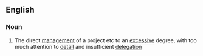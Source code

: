 ==English==

===Noun===
{{wikipedia}}
{{en-noun|-}}

# The direct [[management]] of a project etc to an [[excessive]] degree, with too much attention to [[detail]] and insufficient [[delegation]]